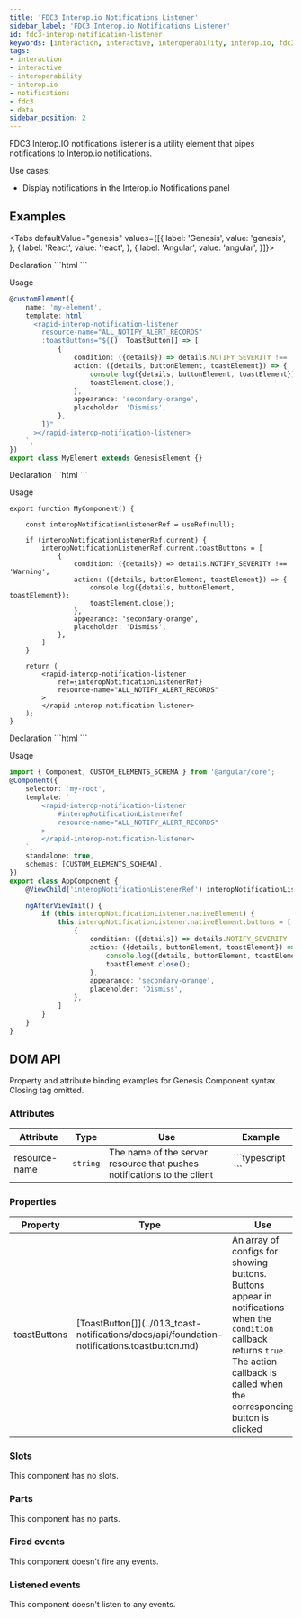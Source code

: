 ---
title: 'FDC3 Interop.io Notifications Listener'
sidebar_label: 'FDC3 Interop.io Notifications Listener'
id: fdc3-interop-notification-listener
keywords: [interaction, interactive, interoperability, interop.io, fdc3, notifications]
tags:
- interaction
- interactive
- interoperability
- interop.io
- notifications
- fdc3
- data
sidebar_position: 2
---


FDC3 Interop.IO notifications listener is a utility element that pipes notifications to [Interop.io notifications](https://docs.interop.io/desktop/reference/javascript/notifications/index.html#overview).

Use cases:
* Display notifications in the Interop.io Notifications panel

## Examples

<Tabs defaultValue="genesis" values={[{ label: 'Genesis', value: 'genesis', }, { label: 'React', value: 'react', }, { label: 'Angular', value: 'angular', }]}>

<TabItem value="genesis">
Declaration
```html
<rapid-interop-notification-listener></rapid-interop-notification-listener>
```

Usage
```typescript
@customElement({
    name: 'my-element',
    template: html`
      <rapid-interop-notification-listener
        resource-name="ALL_NOTIFY_ALERT_RECORDS"
        :toastButtons="${(): ToastButton[] => [
            {
                condition: ({details}) => details.NOTIFY_SEVERITY !== 'Warning',
                action: ({details, buttonElement, toastElement}) => {
                    console.log({details, buttonElement, toastElement});
                    toastElement.close();
                },
                appearance: 'secondary-orange',
                placeholder: 'Dismiss',
            },
        ]}"
      ></rapid-interop-notification-listener>
    `,
})
export class MyElement extends GenesisElement {}
```
</TabItem>

<TabItem value="react">
Declaration
```html
<rapid-interop-notification-listener></rapid-interop-notification-listener>
```

Usage
```tsx
export function MyComponent() {

    const interopNotificationListenerRef = useRef(null);

    if (interopNotificationListenerRef.current) {
        interopNotificationListenerRef.current.toastButtons = [
            {
                condition: ({details}) => details.NOTIFY_SEVERITY !== 'Warning',
                action: ({details, buttonElement, toastElement}) => {
                    console.log({details, buttonElement, toastElement});
                    toastElement.close();
                },
                appearance: 'secondary-orange',
                placeholder: 'Dismiss',
            },
        ]
    }

    return (
        <rapid-interop-notification-listener
            ref={interopNotificationListenerRef}
            resource-name="ALL_NOTIFY_ALERT_RECORDS"
        >
        </rapid-interop-notification-listener>
    );
}
```
</TabItem>

<TabItem value="angular">
Declaration
```html
<rapid-interop-notification-listener></rapid-interop-notification-listener>
```

Usage
```typescript
import { Component, CUSTOM_ELEMENTS_SCHEMA } from '@angular/core';
@Component({
    selector: 'my-root',
    template: `
        <rapid-interop-notification-listener
            #interopNotificationListenerRef
            resource-name="ALL_NOTIFY_ALERT_RECORDS"
        >
        </rapid-interop-notification-listener>
    `,
    standalone: true,
    schemas: [CUSTOM_ELEMENTS_SCHEMA],
})
export class AppComponent {
    @ViewChild('interopNotificationListenerRef') interopNotificationListener!: ElementRef;

    ngAfterViewInit() {
        if (this.interopNotificationListener.nativeElement) {
            this.interopNotificationListener.nativeElement.buttons = [
                {
                    condition: ({details}) => details.NOTIFY_SEVERITY !== 'Warning',
                    action: ({details, buttonElement, toastElement}) => {
                        console.log({details, buttonElement, toastElement});
                        toastElement.close();
                    },
                    appearance: 'secondary-orange',
                    placeholder: 'Dismiss',
                },
            ]
        }
    }
}
```

</TabItem>
</Tabs>

## DOM API

Property and attribute binding examples for Genesis Component syntax. Closing tag omitted.

### Attributes

<table>
    <thead>
        <tr>
            <th>Attribute</th>
            <th>Type</th>
            <th>Use</th>
            <th>Example</th>
        </tr>
    </thead>
    <tbody>
        <tr>
            <td>resource-name</td>
            <td><code>string</code></td>
            <td>The name of the server resource that pushes notifications to the client</td>
<td>
```typescript
    <rapid-interop-notification-listener resource-name="ALL_NOTIFY_ALERT_RECORDS">
```
</td>
        </tr>
    </tbody>
</table>

### Properties

<table>
    <thead>
        <tr>
            <th>Property</th>
            <th>Type</th>
            <th>Use</th>
            <th>Example</th>
        </tr>
    </thead>
    <tbody>
        <tr>
            <td>toastButtons</td>
<td>
[ToastButton[]](../013_toast-notifications/docs/api/foundation-notifications.toastbutton.md)
</td>
            <td>An array of configs for showing buttons. Buttons appear in notifications when the <code>condition</code> callback returns <code>true</code>. The action callback is called when the corresponding button is clicked</td>
<td>

```typescript
    <rapid-interop-notification-listener :toastButtons=${() => [
        {
            condition: ({details}) => details.NOTIFY_SEVERITY !== 'Warning',
            action: ({details, buttonElement, toastElement}) => {
            console.log({details, buttonElement, toastElement});
            toastElement.close();
        },
            appearance: 'secondary-orange',
            placeholder: 'Dismiss',
        },
    ]}>
```

</td>
        </tr>
    </tbody>
</table>

### Slots

This component has no slots.

### Parts

This component has no parts.

### Fired events

This component doesn't fire any events.

### Listened events

This component doesn't listen to any events.
